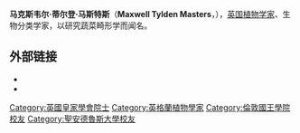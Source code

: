 {{Unreferenced|time=2020-03-27}}
'''马克斯韦尔·蒂尔登·马斯特斯'''（'''Maxwell Tylden Masters'''，{{bd|1833年|4月15日|1907年|5月30日|catIdx=M}}），[[英国|英国]][[植物学家|植物学家]]、生物分类学家，以研究蔬菜畸形学而闻名。

==外部链接==
{{wikisourcelang|en|Author:Maxwell_Tylden_Masters|马克斯韦尔·蒂尔登·马斯特斯}}
* {{Gutenberg author |id=Masters,+Maxwell+T.+(Maxwell+Tylden)}}
* {{Internet Archive author |sname=Maxwell Tylden Masters}}
{{Authority control}}
{{DEFAULTSORT:Masters}}
[[Category:英國皇家學會院士|Category:英國皇家學會院士]]
[[Category:英格蘭植物學家|Category:英格蘭植物學家]]
[[Category:倫敦國王學院校友|Category:倫敦國王學院校友]]
[[Category:聖安德魯斯大學校友|Category:聖安德魯斯大學校友]]
{{UK-scientist-stub}}